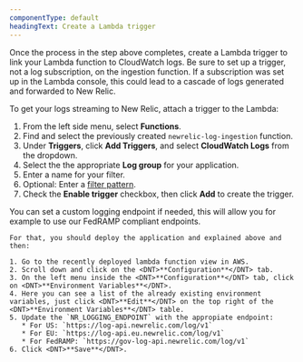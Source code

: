 ```yaml
---
componentType: default
headingText: Create a Lambda trigger
---
```


Once the process in the step above completes, create a Lambda trigger to link your Lambda function to CloudWatch logs. Be sure to set up a trigger, not a log subscription, on the ingestion function. If a subscription was set up in the Lambda console, this could lead to a cascade of logs generated and forwarded to New Relic.

To get your logs streaming to New Relic, attach a trigger to the Lambda:

1. From the left side menu, select <DNT>**Functions**</DNT>.
2. Find and select the previously created `newrelic-log-ingestion` function.
3. Under <DNT>**Triggers**</DNT>, click <DNT>**Add Triggers**</DNT>, and select <DNT>**CloudWatch Logs**</DNT> from the dropdown.
4. Select the the appropriate <DNT>**Log group**</DNT> for your application.
5. Enter a name for your filter.
6. Optional: Enter a [filter pattern](https://docs.aws.amazon.com/AmazonCloudWatch/latest/logs/FilterAndPatternSyntax.html).
7. Check the <DNT>**Enable trigger**</DNT> checkbox, then click <DNT>**Add**</DNT> to create the trigger.

<CollapserGroup>
  <Collapser
    id="config-endpoints"
    title="Optional: Configure different logging endpoints"
  >
    You can set a custom logging endpoint if needed, this will allow you for example to use our FedRAMP compliant endpoints.

    For that, you should deploy the application and explained above and then:

    1. Go to the recently deployed lambda function view in AWS.
    2. Scroll down and click on the <DNT>**Configuration**</DNT> tab.
    3. On the left menu inside the <DNT>**Configuration**</DNT> tab, click on <DNT>**Environment Variables**</DNT>.
    4. Here you can see a list of the already existing environment variables, just click <DNT>**Edit**</DNT> on the top right of the <DNT>**Environment Variables**</DNT> table.
    5. Update the `NR_LOGGING_ENDPOINT` with the appropiate endpoint:
       * For US: `https://log-api.newrelic.com/log/v1`
       * For EU: `https://log-api.eu.newrelic.com/log/v1`
       * For FedRAMP: `https://gov-log-api.newrelic.com/log/v1`
    6. Click <DNT>**Save**</DNT>.
  </Collapser>
</CollapserGroup>
